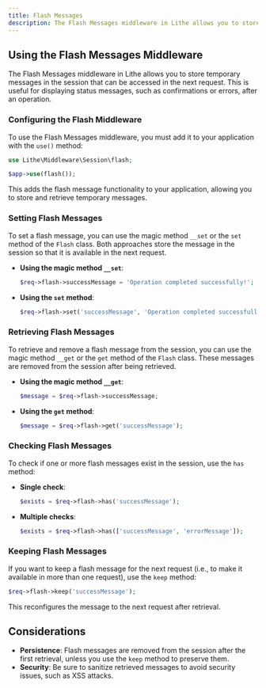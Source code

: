 ```yaml
---
title: Flash Messages  
description: The Flash Messages middleware in Lithe allows you to store and retrieve temporary messages between requests.  
---
```


## Using the Flash Messages Middleware

The Flash Messages middleware in Lithe allows you to store temporary messages in the session that can be accessed in the next request. This is useful for displaying status messages, such as confirmations or errors, after an operation.

### Configuring the Flash Middleware

To use the Flash Messages middleware, you must add it to your application with the `use()` method:

```php
use Lithe\Middleware\Session\flash;

$app->use(flash());
```

This adds the flash message functionality to your application, allowing you to store and retrieve temporary messages.

### Setting Flash Messages

To set a flash message, you can use the magic method `__set` or the `set` method of the `Flash` class. Both approaches store the message in the session so that it is available in the next request.

- **Using the magic method `__set`**:

  ```php
  $req->flash->successMessage = 'Operation completed successfully!';
  ```

- **Using the `set` method**:

  ```php
  $req->flash->set('successMessage', 'Operation completed successfully!');
  ```

### Retrieving Flash Messages

To retrieve and remove a flash message from the session, you can use the magic method `__get` or the `get` method of the `Flash` class. These messages are removed from the session after being retrieved.

- **Using the magic method `__get`**:

  ```php
  $message = $req->flash->successMessage;
  ```

- **Using the `get` method**:

  ```php
  $message = $req->flash->get('successMessage');
  ```

### Checking Flash Messages

To check if one or more flash messages exist in the session, use the `has` method:

- **Single check**:

  ```php
  $exists = $req->flash->has('successMessage');
  ```

- **Multiple checks**:

  ```php
  $exists = $req->flash->has(['successMessage', 'errorMessage']);
  ```

### Keeping Flash Messages

If you want to keep a flash message for the next request (i.e., to make it available in more than one request), use the `keep` method:

```php
$req->flash->keep('successMessage');
```

This reconfigures the message to the next request after retrieval.

## Considerations

- **Persistence**: Flash messages are removed from the session after the first retrieval, unless you use the `keep` method to preserve them.
- **Security**: Be sure to sanitize retrieved messages to avoid security issues, such as XSS attacks.